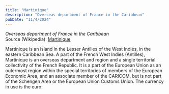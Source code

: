 ```yaml
---
title: "Martinique"
description: "Overseas department of France in the Caribbean"
pubDate: "11/4/2024"
---
```


*Overseas department of France in the Caribbean*  
Source (Wikipedia): [Martinique][1]

Martinique is an island in the Lesser Antilles of the West Indies, in the eastern Caribbean Sea. A part of the French West Indies (Antilles), Martinique is an overseas department and region and a single territorial collectivity of the French Republic. It is a part of the European Union as an outermost region within the special territories of members of the European Economic Area, and an associate member of the CARICOM, but is not part of the Schengen Area or the European Union Customs Union. The currency in use is the euro.

[1]: https://en.wikipedia.org/wiki/Martinique
